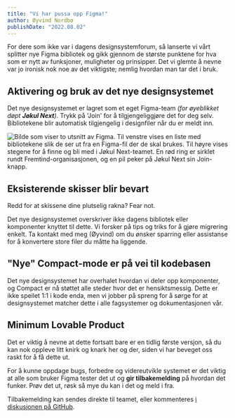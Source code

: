 ```yaml
---
title: "Vi har pussa opp Figma!"
author: Øyvind Nordbø
publishDate: "2022.08.02"
---
```


For dere som ikke var i dagens designsystemforum, så lanserte vi vårt splitter nye Figma bibliotek og gikk gjennom de største punktene for hva som er nytt av funksjoner, muligheter og prinsipper. Det vi glemte å nevne var jo ironisk nok noe av det viktigste; nemlig hvordan man tar det i bruk.

## Aktivering og bruk av det nye designsystemet

Det nye designsystemet er lagret som et eget Figma-team _(for øyeblikket døpt **Jøkul Next**)_. Trykk på 'Join' for å tilgjengeliggjøre det for deg selv. Bibliotekene blir automatisk tilgjengelig i designfiler når du er meldt inn.

![Bilde som viser to utsnitt av Figma. Til venstre vises en liste med bibliotekene slik de ser ut fra en Figma-fil der de skal brukes. Til høyre vises stegene for å finne og bli med i Jøkul Next-teamet. En rød ring er sirklet rundt Fremtind-organisasjonen, og en pil peker på Jøkul Next sin Join-knapp.](/assets/blog/figboost.png)

## Eksisterende skisser blir bevart

Redd for at skissene dine plutselig rakna? Fear not.

Det nye designsystemet overskriver ikke dagens bibliotek eller komponenter knyttet til dette. Vi forsker på tips og triks for å gjøre migrering enkelt. Ta kontakt med meg (Øyvind) om du ønsker sparring eller assistanse for å konvertere store filer du måtte ha liggende.

## "Nye" Compact-mode er på vei til kodebasen

Det nye designsystemet har overhalet hvordan vi deler opp komponenter, og Compact er nå støttet alle steder hvor det er hensiktsmessig. Dette er ikke speilet 1:1 i kode enda, men vi jobber på spreng for å sørge for at designsystemet matcher dette i alle fagsystemer og dokumentasjonen vår.

## Minimum Lovable Product

Det er viktig å nevne at dette fortsatt bare er en tidlig første versjon, så du kan nok oppleve litt knirk og knark her og der, siden vi har beveget oss raskt for å få dette ut.

For å kunne oppdage bugs, forbedre og videreutvikle systemet er det viktig at alle som bruker Figma tester det ut og **gir tilbakemelding** på hvordan det funker. Prøv det ut, røsk så mye du kan i det og meld i fra.

Tilbakemelding kan sendes direkte til teamet, eller kommenteres [i diskusjonen på GitHub](https://github.com/fremtind/jokul/discussions/2991).
